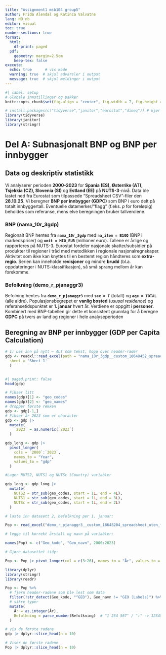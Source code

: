 ```yaml
---
title: "Assignment1 msb104 group5"
author: Frida Alendal og Katinca Valvatne 
lang: NO_nb
editor: visual
toc: true
number-sections: true
format:
  html:
    df-print: paged
  pdf:
    geometry: margin=2.5cm
    keep-tex: false
execute:
  echo: true      # vis kode
  warning: true  # skjul advarsler i output
  message: true  # skjul meldinger i output
---
```


```r
#| label: setup
# Globale innstillinger og pakker
knitr::opts_chunk$set(fig.align = "center", fig.width = 7, fig.height = 4.5, dpi = 300)

# install.packages(c("tidyverse","janitor","eurostat","dineq")) # kjør én gang ved behov
library(tidyverse)
library(janitor)
library(stringr)
```


# Del A: Subnasjonalt BNP og BNP per innbygger

## Data og deskriptiv statistikk 
Vi analyserer perioden **2000-2023** for **Spania (ES), Østerrike (AT), Tsjekkia (CZ), Slovenia (SI)** og **Estland (EE)** på **NUTS-3**-nivå. Data ble lastet ned fra Eurostat som tilpassede "Spreadsheet CSV"-filer den **28.10.25**. Vi beregner **BNP per innbygger (GDPC)** som BNP i euro delt på totalt innbyggertall. Eventuelle datamerker/"flagg" (f.eks. *p* for foreløpig) beholdes som referanse, mens elve beregningen bruker tallverdiene.

### BNP (nama_10r_3gdp)
Regionalt BNP hentes fra **`nama_10r_3gdp`** med **`na_item = B1GQ`** (BNP i markedspriser) og **`unit = MIO_EUR`** (millioner euro). Tallene er årlige og rapporteres på NUTS-3. Eurostat fordeler nasjonale skatter/subsidier på produkter til regioner i tråd med metodikken i regionale nasjonalregnskaper. Aktivitet som ikke kan knyttes til en bestemt region håndteres som **extra-regio**. Serien kan inneholde **revisjoner** og mindre **brudd** (bl.a. oppdateringer i NUTS-klassifikasjon), så små sprang mellom år kan forekomme. 

### Befolkning (demo_r_pjanaggr3)
Befolning hentes fra **`demo_r_pjanaggr3`** med **`sex = T`** (totalt) og **`age = TOTAL`** (alle aldre). Populasjonsbegrepet er **vanlig bosted** (*ususal residence*) og referansetidspunktet er **1. januar** hvert år. Verdiene er oppgitt i **personer**. Kombinert med BNP-tabellen gir dette et konsistent grunnlag for å beregne **GDPC** på tvers av land og regioner i hele analyseperioden  


## Beregning av BNP per innbygger (GDP per Capita Calculation)


```r
# 1) Les inn på nytt – ALT som tekst, hopp over header-rader
gdp <- readxl::read_excel(path = "nama_10r_3gdp__custom_18648452_spreadsheet_uten_flags.xlsx",
  sheet = 'Sheet 1'
  )
  
```

```r
#| paged.print: false
head(gdp)
```

```r
# Fikser litt
names(gdp)[1] <- "geo_codes"
names(gdp)[2] <- "geo_names"
# dropper første rekken
gdp <- gdp[-1,]
# Fikser år 2023 som er character
gdp <- gdp |> 
  mutate(
    `2023` = as.numeric(`2023`)
  )
```

```r
gdp_long <- gdp |> 
  pivot_longer(
    cols = `2000`:`2023`,
    names_to = "Year",
    values_to = "gdp"
  )
```

```r
#Lager NUTS2, NUTS1 og NUTSc (Country) variabler

gdp_long <- gdp_long |> 
  mutate(
    NUTS2 = str_sub(geo_codes, start = 1L, end = 4L),
    NUTS1 = str_sub(geo_codes, start = 1L, end = 3L),
    NUTSc = str_sub(geo_codes, start = 1L, end = 2L)
  )

```









```r
# laste inn datasett 2, befolkning per 1. januar:

Pop <- read_excel("demo_r_pjanaggr3__custom_18648204_spreadsheet_uten_flags.xlsx")

# legge til korrekt årstall og navn på variabler:

names(Pop) <- c("Geo_kode", "Geo_navn", 2000:2023)

# Gjøre datasettet tidy:

Pop <- Pop |> pivot_longer(col = c(3:26), names_to = "År", values_to = "Befolkning")

library(dplyr)
library(stringr)
library(readr)

Pop <- Pop %>%
  # fjern header-radene som ble lest som data
  filter(!str_detect(Geo_kode, "^GEO"), Geo_navn != "GEO (Labels)") %>%
  # sikre typer
  mutate(
    År = as.integer(År),
    Befolkning = parse_number(Befolkning)  # "1 234 567" / ":" -> 1234567 / NA
  )

```


```r
# vis de første radene
gdp |> dplyr::slice_head(n = 10)

```

```r
# Viser de første radene
Pop |> dplyr::slice_head(n = 10)
```















